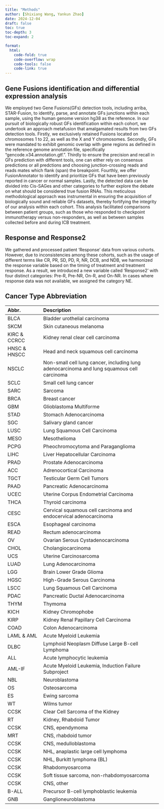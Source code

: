 ```yaml
---
title: "Methods"
author: [Shixiang Wang, Yankun Zhao]
date: 2024-12-04
draft: false
toc: true
toc-depth: 3
toc-expand: 2

format:
  html:
    code-fold: true
    code-overflow: wrap
    code-tools: false
    code-link: true
---
```



## Gene Fusions identification and differential expression analysis

We employed two Gene Fusions(GFs) detection tools, including arriba, STAR-Fusion, to identify, parse, and annotate GFs junctions within each sample, using the human genome version hg38 as the reference. In our pursuit of biologically robust GFs identification within each cohort, we undertook an approach metafusion that amalgamated results from two GFs detection tools. Firstly, we exclusively retained Fusions located on chromosomes 1 to 22, as well as the X and Y chromosomes. Secondly, GFs were mandated to exhibit genomic overlap with gene regions as defined in the reference genome annotation file, specifically "gencode.v34.annotation.gtf.". Thirdly to ensure the precision and recall in GFs prediction with different tools, one can either rely on consensus predictions or all predctions and choosing junction-crossing reads and reads mates which flank (span) the breakpoint. Fourthly, we offer FusionAnnotator to identify and prioritize GFs that have been previously reported in cancer or normal samples. Lastly, the detected data can be divided into Cis-SAGes and other categories to further explore the debate on what should be considered true fusion RNAs. This meticulous methodological approach was instrumental in ensuring the acquisition of biologically sound and reliable GFs datasets, thereby fortifying the integrity of our analysis within each cohort. This analysis facilitated comparisons between patient groups, such as those who responded to checkpoint immunotherapy versus non-responders, as well as between samples collected before and during ICB treatment.

## Response and Response2

We gathered and processed patient 'Response' data from various cohorts. However, due to inconsistencies among these cohorts, such as the usage of different terms like CR, PR, SD, PD, R, NR, DCB, and NDB, we harmonized the response variable based on the timing of treatment and treatment response. As a result, we introduced a new variable called 'Response2' with four distinct categories: Pre-R, Pre-NR, On-R, and On-NR. In cases where response data was not available, we assigned the category NE.

## Cancer Type Abbreviation


| Abbr. | Description                                                   |
| :----------------- | :----------------------------------------------------------- |
| BLCA               | Bladder urothelial carcinoma                               |
| SKCM               | Skin cutaneous melanoma                                    |
| KIRC & CCRCC       | Kidney renal clear cell carcinoma                            |
| HNSC & HNSCC       | Head and neck squamous cell carcinoma                       |
| NSCLC              | Non-small cell lung cancer, including lung adenocarcinoma and lung squamous cell carcinoma |
| SCLC | Small cell lung cancer |
| SARC | Sarcoma |
| BRCA | Breast cancer |
| GBM | Glioblastoma Multiforme |
| STAD | Stomach Adenocarcinoma |
| SGC | Salivary gland cancer |
| LUSC | Lung Squamous Cell Carcinoma |
| MESO | Mesothelioma |
| PCPG | Pheochromocytoma and Paraganglioma |
| LIHC | Liver Hepatocellular Carcinoma |
| PRAD | Prostate Adenocarcinoma |
| ACC | Adrenocortical Carcinoma |
| TGCT | Testicular Germ Cell Tumors |
| PAAD | Pancreatic Adenocarcinoma |
| UCEC | Uterine Corpus Endometrial Carcinoma |
| THCA | Thyroid carcinoma |
| CESC | Cervical squamous cell carcinoma and endocervical adenocarcinoma |
| ESCA | Esophageal carcinoma |
| READ | Rectum adenocarcinoma |
| OV | Ovarian Serous Cystadenocarcinoma |
| CHOL | Cholangiocarcinoma |
| UCS | Uterine Carcinosarcoma |
| LUAD | Lung Adenocarcinoma |
| LGG | Brain Lower Grade Glioma |
| HGSC | High-Grade Serous Carcinoma |
| LSCC | Lung Squamous Cell Carcinoma |
| PDAC | Pancreatic Ductal Adenocarcinoma |
| THYM | Thymoma |
| KICH | Kidney Chromophobe |
| KIRP | Kidney Renal Papillary Cell Carcinoma |
| COAD | Colon Adenocarcinoma |
| LAML & AML | Acute Myeloid Leukemia |
| DLBC | Lymphoid Neoplasm Diffuse Large B-cell Lymphoma |
| ALL | Acute lymphocytic leukemia |
| AML-IF | Acute Myeloid Leukemia, Induction Failure Subproject |
| NBL | Neuroblastoma |
| OS | Osteosarcoma |
| ES | Ewing sarcoma |
| WT | Wilms tumor |
| CCSK | Clear Cell Sarcoma of the Kidney |
| RT | Kidney, Rhabdoid Tumor |
| CCSK | CNS, ependymoma |
| MRT | CNS, rhabdoid tumor |
| CCSK | CNS, medulloblastoma |
| CCSK | NHL, anaplastic large cell lymphoma |
| CCSK | NHL, Burkitt lymphoma (BL) |
| CCSK | Rhabdomyosarcoma |
| CCSK | Soft tissue sarcoma, non-rhabdomyosarcoma |
| CCSK | CNS, other |
| B-ALL | Precursor B-cell lymphoblastic leukemia |
| GNB | Ganglioneuroblastoma |

